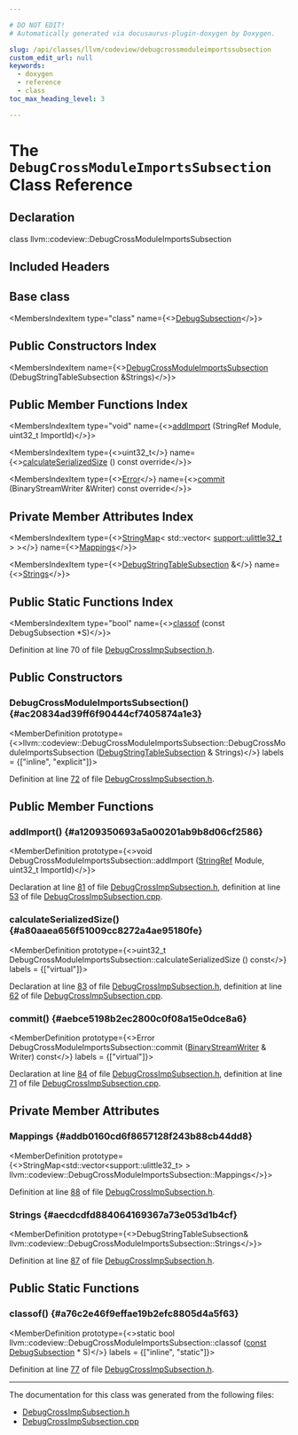 ```yaml
---

# DO NOT EDIT!
# Automatically generated via docusaurus-plugin-doxygen by Doxygen.

slug: /api/classes/llvm/codeview/debugcrossmoduleimportssubsection
custom_edit_url: null
keywords:
  - doxygen
  - reference
  - class
toc_max_heading_level: 3

---
```





# The `DebugCrossModuleImportsSubsection` Class Reference

<DoxygenPage pluginConfig={pluginConfig}>



## Declaration

<CodeBlock>class llvm::codeview::DebugCrossModuleImportsSubsection</CodeBlock>

## Included Headers

<IncludesList>
<IncludesListItem
  filePath="llvm/DebugInfo/CodeView/DebugCrossImpSubsection.h"
  permalink="/docs/api/files/include/include/llvm/include/llvm/debuginfo/include/llvm/debuginfo/codeview/debugcrossimpsubsection-h"
  isLocal="true" />
</IncludesList>

## Base class

<MembersIndex>

<MembersIndexItem
  type="class"
  name={<><a href="/docs/api/classes/llvm/codeview/debugsubsection">DebugSubsection</a></>}>
</MembersIndexItem>

</MembersIndex>

## Public Constructors Index

<MembersIndex>

<MembersIndexItem
  name={<><a href="#ac20834ad39ff6f90444cf7405874a1e3">DebugCrossModuleImportsSubsection</a> (DebugStringTableSubsection &amp;Strings)</>}>
</MembersIndexItem>

</MembersIndex>

## Public Member Functions Index

<MembersIndex>

<MembersIndexItem
  type="void"
  name={<><a href="#a1209350693a5a00201ab9b8d06cf2586">addImport</a> (StringRef Module, uint32&#95;t ImportId)</>}>
</MembersIndexItem>

<MembersIndexItem
  type={<>uint32&#95;t</>}
  name={<><a href="#a80aaea656f51009cc8272a4ae95180fe">calculateSerializedSize</a> () const override</>}>
</MembersIndexItem>

<MembersIndexItem
  type={<><a href="/docs/api/classes/llvm/error">Error</a></>}
  name={<><a href="#aebce5198b2ec2800c0f08a15e0dce8a6">commit</a> (BinaryStreamWriter &amp;Writer) const override</>}>
</MembersIndexItem>

</MembersIndex>

## Private Member Attributes Index

<MembersIndex>

<MembersIndexItem
  type={<><a href="/docs/api/classes/llvm/stringmap">StringMap</a>&lt; std::vector&lt; <a href="/docs/api/namespaces/llvm/support/#a206b37274fa3e908017da357d12724d1">support::ulittle32&#95;t</a> &gt; &gt;</>}
  name={<><a href="#addb0160cd6f8657128f243b88cb44dd8">Mappings</a></>}>
</MembersIndexItem>

<MembersIndexItem
  type={<><a href="/docs/api/classes/llvm/codeview/debugstringtablesubsection">DebugStringTableSubsection</a> &amp;</>}
  name={<><a href="#aecdcdfd884064169367a73e053d1b4cf">Strings</a></>}>
</MembersIndexItem>

</MembersIndex>

## Public Static Functions Index

<MembersIndex>

<MembersIndexItem
  type="bool"
  name={<><a href="#a76c2e46f9effae19b2efc8805d4a5f63">classof</a> (const DebugSubsection &#42;S)</>}>
</MembersIndexItem>

</MembersIndex>


Definition at line 70 of file <a href="/docs/api/files/include/include/llvm/include/llvm/debuginfo/include/llvm/debuginfo/codeview/debugcrossimpsubsection-h">DebugCrossImpSubsection.h</a>.

<SectionDefinition>

## Public Constructors

### DebugCrossModuleImportsSubsection() {#ac20834ad39ff6f90444cf7405874a1e3}

<MemberDefinition
  prototype={<>llvm::codeview::DebugCrossModuleImportsSubsection::DebugCrossModuleImportsSubsection (<a href="/docs/api/classes/llvm/codeview/debugstringtablesubsection">DebugStringTableSubsection</a> &amp; Strings)</>}
  labels = {["inline", "explicit"]}>

Definition at line <a href="/docs/api/files/include/include/llvm/include/llvm/debuginfo/include/llvm/debuginfo/codeview/debugcrossimpsubsection-h/#l00072">72</a> of file <a href="/docs/api/files/include/include/llvm/include/llvm/debuginfo/include/llvm/debuginfo/codeview/debugcrossimpsubsection-h">DebugCrossImpSubsection.h</a>.
</MemberDefinition>

</SectionDefinition>

<SectionDefinition>

## Public Member Functions

### addImport() {#a1209350693a5a00201ab9b8d06cf2586}

<MemberDefinition
  prototype={<>void DebugCrossModuleImportsSubsection::addImport (<a href="/docs/api/classes/llvm/stringref">StringRef</a> Module, uint32&#95;t ImportId)</>}>

Declaration at line <a href="/docs/api/files/include/include/llvm/include/llvm/debuginfo/include/llvm/debuginfo/codeview/debugcrossimpsubsection-h/#l00081">81</a> of file <a href="/docs/api/files/include/include/llvm/include/llvm/debuginfo/include/llvm/debuginfo/codeview/debugcrossimpsubsection-h">DebugCrossImpSubsection.h</a>, definition at line <a href="/docs/api/files/lib/lib/debuginfo/lib/debuginfo/codeview/debugcrossimpsubsection-cpp/#l00053">53</a> of file <a href="/docs/api/files/lib/lib/debuginfo/lib/debuginfo/codeview/debugcrossimpsubsection-cpp">DebugCrossImpSubsection.cpp</a>.
</MemberDefinition>

### calculateSerializedSize() {#a80aaea656f51009cc8272a4ae95180fe}

<MemberDefinition
  prototype={<>uint32&#95;t DebugCrossModuleImportsSubsection::calculateSerializedSize () const</>}
  labels = {["virtual"]}>

Declaration at line <a href="/docs/api/files/include/include/llvm/include/llvm/debuginfo/include/llvm/debuginfo/codeview/debugcrossimpsubsection-h/#l00083">83</a> of file <a href="/docs/api/files/include/include/llvm/include/llvm/debuginfo/include/llvm/debuginfo/codeview/debugcrossimpsubsection-h">DebugCrossImpSubsection.h</a>, definition at line <a href="/docs/api/files/lib/lib/debuginfo/lib/debuginfo/codeview/debugcrossimpsubsection-cpp/#l00062">62</a> of file <a href="/docs/api/files/lib/lib/debuginfo/lib/debuginfo/codeview/debugcrossimpsubsection-cpp">DebugCrossImpSubsection.cpp</a>.
</MemberDefinition>

### commit() {#aebce5198b2ec2800c0f08a15e0dce8a6}

<MemberDefinition
  prototype={<>Error DebugCrossModuleImportsSubsection::commit (<a href="/docs/api/classes/llvm/binarystreamwriter">BinaryStreamWriter</a> &amp; Writer) const</>}
  labels = {["virtual"]}>

Declaration at line <a href="/docs/api/files/include/include/llvm/include/llvm/debuginfo/include/llvm/debuginfo/codeview/debugcrossimpsubsection-h/#l00084">84</a> of file <a href="/docs/api/files/include/include/llvm/include/llvm/debuginfo/include/llvm/debuginfo/codeview/debugcrossimpsubsection-h">DebugCrossImpSubsection.h</a>, definition at line <a href="/docs/api/files/lib/lib/debuginfo/lib/debuginfo/codeview/debugcrossimpsubsection-cpp/#l00071">71</a> of file <a href="/docs/api/files/lib/lib/debuginfo/lib/debuginfo/codeview/debugcrossimpsubsection-cpp">DebugCrossImpSubsection.cpp</a>.
</MemberDefinition>

</SectionDefinition>

<SectionDefinition>

## Private Member Attributes

### Mappings {#addb0160cd6f8657128f243b88cb44dd8}

<MemberDefinition
  prototype={<>StringMap&lt;std::vector&lt;support::ulittle32&#95;t&gt; &gt; llvm::codeview::DebugCrossModuleImportsSubsection::Mappings</>}>

Definition at line <a href="/docs/api/files/include/include/llvm/include/llvm/debuginfo/include/llvm/debuginfo/codeview/debugcrossimpsubsection-h/#l00088">88</a> of file <a href="/docs/api/files/include/include/llvm/include/llvm/debuginfo/include/llvm/debuginfo/codeview/debugcrossimpsubsection-h">DebugCrossImpSubsection.h</a>.
</MemberDefinition>

### Strings {#aecdcdfd884064169367a73e053d1b4cf}

<MemberDefinition
  prototype={<>DebugStringTableSubsection&amp; llvm::codeview::DebugCrossModuleImportsSubsection::Strings</>}>

Definition at line <a href="/docs/api/files/include/include/llvm/include/llvm/debuginfo/include/llvm/debuginfo/codeview/debugcrossimpsubsection-h/#l00087">87</a> of file <a href="/docs/api/files/include/include/llvm/include/llvm/debuginfo/include/llvm/debuginfo/codeview/debugcrossimpsubsection-h">DebugCrossImpSubsection.h</a>.
</MemberDefinition>

</SectionDefinition>

<SectionDefinition>

## Public Static Functions

### classof() {#a76c2e46f9effae19b2efc8805d4a5f63}

<MemberDefinition
  prototype={<>static bool llvm::codeview::DebugCrossModuleImportsSubsection::classof (<a href="/docs/api/files/lib/lib/target/lib/target/aarch64/aarch64promoteconstant-cpp/#a90f8350fecae261c25be85d38b451bff">const</a> <a href="/docs/api/classes/llvm/codeview/debugsubsection">DebugSubsection</a> &#42; S)</>}
  labels = {["inline", "static"]}>

Definition at line <a href="/docs/api/files/include/include/llvm/include/llvm/debuginfo/include/llvm/debuginfo/codeview/debugcrossimpsubsection-h/#l00077">77</a> of file <a href="/docs/api/files/include/include/llvm/include/llvm/debuginfo/include/llvm/debuginfo/codeview/debugcrossimpsubsection-h">DebugCrossImpSubsection.h</a>.
</MemberDefinition>

</SectionDefinition>

<hr/>

The documentation for this class was generated from the following files:

<ul>
<li><a href="/docs/api/files/include/include/llvm/include/llvm/debuginfo/include/llvm/debuginfo/codeview/debugcrossimpsubsection-h">DebugCrossImpSubsection.h</a></li>
<li><a href="/docs/api/files/lib/lib/debuginfo/lib/debuginfo/codeview/debugcrossimpsubsection-cpp">DebugCrossImpSubsection.cpp</a></li>
</ul>

</DoxygenPage>
